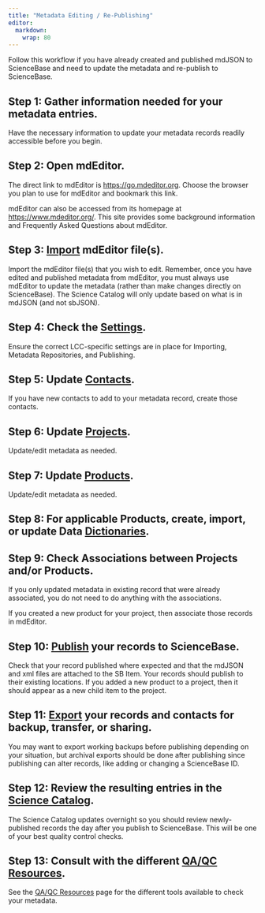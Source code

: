 ```yaml
---
title: "Metadata Editing / Re-Publishing"
editor: 
  markdown: 
    wrap: 80
---
```


Follow this workflow if you have already created and published mdJSON to
ScienceBase and need to update the metadata and re-publish to ScienceBase.

## **Step 1: Gather information needed for your metadata entries.**

Have the necessary information to update your metadata records readily
accessible before you begin.

## Step 2: Open mdEditor.

The direct link to mdEditor is <https://go.mdeditor.org>. Choose the browser you
plan to use for mdEditor and bookmark this link.

mdEditor can also be accessed from its homepage at <https://www.mdeditor.org/>.
This site provides some background information and Frequently Asked Questions
about mdEditor.

## Step 3: [Import](../metadata_file_management/import_mdjson.qmd) mdEditor file(s).

Import the mdEditor file(s) that you wish to edit. Remember, once you have
edited and published metadata from mdEditor, you must always use mdEditor to
update the metadata (rather than make changes directly on ScienceBase). The
Science Catalog will only update based on what is in mdJSON (and not sbJSON).

## Step 4: Check the [Settings](../settings.qmd).

Ensure the correct LCC-specific settings are in place for Importing, Metadata
Repositories, and Publishing.

## Step 5: Update [Contacts](../contact_records/contact_records_overview.qmd).

If you have new contacts to add to your metadata record, create those contacts.

## Step 6: Update [Projects](../project_records/project_records_overview.qmd).

Update/edit metadata as needed.

## Step 7: Update [Products](../product_records/product_records_overview.qmd).

Update/edit metadata as needed.

## Step 8: For applicable Products, create, import, or update Data [Dictionaries](../product_records/dictionaries_tab_product.qmd).

## Step 9: Check Associations between Projects and/or Products.

If you only updated metadata in existing record that were already associated,
you do not need to do anything with the associations.

If you created a new product for your project, then associate those records in
mdEditor.

## Step 10: [Publish](../publishing/publishing_overview.qmd) your records to ScienceBase.

Check that your record published where expected and that the mdJSON and xml
files are attached to the SB Item. Your records should publish to their existing
locations. If you added a new product to a project, then it should appear as a
new child item to the project.

## Step 11: [Export](../metadata_file_management/export.qmd) your records and contacts for backup, transfer, or sharing.

You may want to export working backups before publishing depending on your
situation, but archival exports should be done after publishing since publishing
can alter records, like adding or changing a ScienceBase ID.

## Step 12: Review the resulting entries in the [Science Catalog](https://www.fws.gov/science/catalog).

The Science Catalog updates overnight so you should review newly-published
records the day after you publish to ScienceBase. This will be one of your best
quality control checks.

## Step 13: Consult with the different [QA/QC Resources](../trouble_shooting/qa_qc_resources.qmd).

See the [QA/QC Resources](../trouble_shooting/qa_qc_fixes.qmd) page for
the different tools available to check your metadata.
